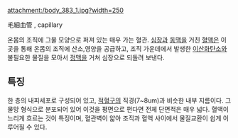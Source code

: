 attachment:/body_383_1.jpg?width=250

毛細血管 , capillary  

온몸의 조직에 그물 모양으로 퍼져 있는 매우 가는 혈관. [[심장]]과 [[동맥]]을 거친 [[혈액]]은 이곳을 통해 온몸의 조직에 산소,영양을 공급하고, 조직 가운데에서 발생한 [[이산화탄소]]와 불필요한 물질을 모아서 [[정맥]]을 거쳐 심장으로 되돌려 보낸다.

== 특징 ==
한 층의 내피세포로 구성되어 있고, [[적혈구]]의 직경(7~8um)과 비슷한 내부 지름이다. 그물망 형식으로 분포되어 있어 이것을 평면으로 편다면 전체 단면적은 매우 넓다. 혈액이 느리게 흐르는 것이 특징이며, 혈관벽이 얇아 조직과 혈액 사이에서 물질교환이 쉽게 이루어질 수 있다.
